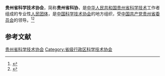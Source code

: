 {{Infobox PRCG
|机构名称 = 贵州省科学技术协会
|color    = #014099
|标志1    =
|届数     = 
|任期始   = 
|任期终   =
|职位1    = 主席
|人员1    = [[何力_(政治人物)|何　力]]
|职位2    = 副主席
|人员2    =
|人数2    =
|职位3    =
|人员3    =
|组织法规 = 中国科学技术协会章程
|上级机构 = [[中国科学技术协会|中国科学技术协会]]
|机构类型 = [[人民团体|人民团体]]
|行政级别 = 正厅级
|中共上级 = [[中国共产党贵州省委员会|中国共产党贵州省委员会]]
|中共本级 = 中国共产党贵州省科学技术协会党组
|场所1    = 
|地址1    = 
|时期1    =
|机构1    =
|官网1    =http://www.gzast.org/
}}
'''贵州省科学技术协会'''，简称'''贵州省科协'''，是[[中华人民共和国|中华人民共和国]][[贵州省|贵州省]][[科学技术|科学技术]]工作者组成的专业性[[人民团体|人民团体]]，是[[中国科学技术协会|中国科学技术协会]]的地方组织，受[[中国共产党贵州省委员会|中国共产党贵州省委员会]]的领导。<ref>{{Cite book|title=中华人民共和国资料手册|author=蒋建华等主编|publisher=社会科学文献出版社|year=1999|isbn=|location=北京|pages=}}</ref><ref>{{Cite web|title=中国科学技术协会章程|url=http://www.cast.org.cn/col/col13/index.html|accessdate=2020-08-24|work=中国科学技术协会|archiveurl=https://web.archive.org/web/20181230171938/http://www.cast.org.cn/col/col13/index.html|archivedate=2018-12-30|dead-url=yes}}</ref>

== 参考文献 ==
{{reflist}}

{{中华人民共和国各省级行政区|科学技术协会}}

{{Authority control}}
[[Category:贵州省科学技术协会|]]
[[Category:省级行政区科学技术协会|Category:省级行政区科学技术协会]]